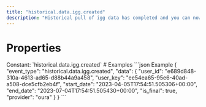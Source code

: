```yaml
---
title: "historical.data.igg.created"
description: "Historical pull of igg data has completed and you can now pull data for this resource."
---
```

# Properties
<ResponseField name="event_type" type="const string" required="true">
Constant: `historical.data.igg.created`
</ResponseField>
<ResponseField name="data" type="HistoricalDataCreated" required="true">
<Expandable title="HistoricalDataCreated" defaultOpen="true">
<ResponseField name="user_id" type="string" required="true">
</ResponseField>
<ResponseField name="user_key" type="string" required="true">
</ResponseField>
<ResponseField name="start_date" type="string" required="true">
</ResponseField>
<ResponseField name="end_date" type="string" required="true">
</ResponseField>
<ResponseField name="is_final" type="boolean" required="true">
</ResponseField>
<ResponseField name="provider" type="string" required="true">
</ResponseField>
</Expandable>
</ResponseField>
# Examples
<CodeGroup>
```json Example
{
  "event_type": "historical.data.igg.created",
  "data": {
    "user_id": "e689d848-310a-4613-ad65-d88b44a9a458",
    "user_key": "ee54ea65-95e6-40ad-a508-dce5cfb2eb4f",
    "start_date": "2023-04-05T17:54:51.505306+00:00",
    "end_date": "2023-07-04T17:54:51.505430+00:00",
    "is_final": true,
    "provider": "oura"
  }
}
```
</CodeGroup>
